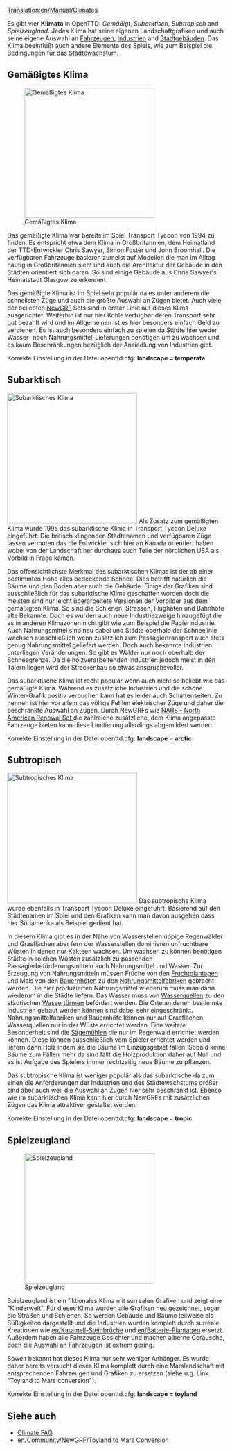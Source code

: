 [[Translation:en/Manual/Climates]]
{{de/Manual/Inhaltsverzeichnis}}

{{en/Todo|einige Links müssen noch übersetzt werden}}

Es gibt vier '''Klimata''' in OpenTTD: ''Gemäßigt'', ''Subarktisch'', ''Subtropisch'' and ''Spielzeugland''. Jedes Klima hat seine eigenen Landschaftgrafiken und auch seine eigene Auswahl an [[de/Manual/Fahrzeuge#fahrzeuge-de|Fahrzeugen]], [[de/Manual/Industrie#industrie-de|Industrien]] and [[de/Manual/Stadt#stadtgebaude|Stadtgebäuden]]. Das Klima beeinflußt auch andere Elemente des Spiels, wie zum Beispiel die Bedingungen für das [[de/Manual/Stadt#stadtewachstum|Städtewachstum]].

==Gemäßigtes Klima==
[[File:en/Manual/Temperatescreenshot.png|thumb|left|300px|Gemäßigtes Klima]]

Das gemäßigte Klima war bereits im Spiel Transport Tycoon von 1994 zu finden. Es entspricht etwa dem Klima in Großbritannien, dem Heimatland der TTD-Entwickler Chris Sawyer, Simon Foster und John Broomhall. Die verfügbaren Fahrzeuge basieren zumeist auf Modellen die man im Alltag häufig in Großbritannien sieht und auch die Architektur der Gebäude in den Städten orientiert sich daran. So sind einige Gebäude aus Chris Sawyer's Heimatstadt Glasgow zu erkennen.  

Das gemäßigte Klima ist im Spiel sehr populär da es unter anderem die schnellsten Züge und auch die größte Auswahl an Zügen bietet. Auch viele der beliebten [[de/Manual/NewGRF|NewGRF]] Sets sind in erster Linie auf dieses Klima ausgerichtet. Weiterhin ist nur hier Kohle verfügbar deren Transport sehr gut bezahlt wird und im Allgemeinen ist es hier besonders einfach Geld zu verdienen.
Es ist auch besonders einfach zu spielen da Städte hier weder Wasser- noch Nahrungsmittel-Lieferungen benötigen um zu wachsen und es kaum Beschränkungen bezüglich der Ansiedlung von Industrien gibt.

Korrekte Einstellung in der Datei openttd.cfg: '''landscape = temperate'''
<br clear="all" />

==Subarktisch==
[[File:en/Manual/Subarcticscreenshot.png|thumb|right|300px|Subarktisches Klima]]
Als Zusatz zum gemäßigten Klima wurde 1995 das subarktische Klima in Transport Tycoon Deluxe eingeführt. Die britisch klingenden Städtenamen und verfügbaren Züge lassen vermuten das die Entwickler sich hier an Kanada orientiert haben wobei von der Landschaft her durchaus auch Teile der nördlichen USA als Vorbild in Frage kämen.

Das offensichtlichste Merkmal des subarktischen Klimas ist der ab einer bestimmten Höhe alles bedeckende Schnee. Dies betrifft natürlich die Bäume und den Boden aber auch die Gebäude. Einige der Grafiken sind ausschließlich für das subarktische Klima geschaffen worden doch die meisten sind nur leicht überarbeitete Versionen der Vorbilder aus dem gemäßigten Klima. So sind die Schienen, Strassen, Flughäfen und Bahnhöfe alte Bekannte. Doch es wurden auch neue Industriezweige hinzugefügt die es in anderen Klimazonen nicht gibt wie zum Beispiel die Papierindustrie. Auch Nahrungsmittel sind neu dabei und Städte oberhalb der Schneelinie wachsen ausschließlich wenn zusätzlich zum Passagiertransport auch stets genug Nahrungsmittel geliefert werden. Doch auch bekannte Industrien unterliegen Veränderungen. So gibt es Wälder nur noch oberhalb der Schneegrenze. Da die holzverarbeitenden Industrien jedoch meist in den Tälern liegen wird der Streckenbau so etwas anspruchsvoller.

Das subarktische Klima ist recht populär wenn auch nicht so beliebt wie das gemäßigte Klima. Während es zusätzliche Industrien und die schöne Winter-Grafik positiv verbuchen kann hat es leider auch Schattenseiten. Zu nennen ist hier vor allem das völlige Fehlen elektrischer Züge und daher die beschränkte Auswahl an Zügen. Durch NewGRFs wie [[en/Community/NewGRF/North American Renewal Set|NARS - North American Renewal Set ]] die zahlreiche zusätzliche, dem Klima angepasste Fahrzeuge bieten kann diese Limitierung allerdings abgemildert werden.

Korrekte Einstellung in der Datei openttd.cfg: '''landscape = arctic'''

==Subtropisch==

[[File:en/Manual/Subtropicalscreenshot.png|thumb|300px|left|Subtropisches Klima]]
Das subtropische Klima wurde ebenfalls in Transport Tycoon Deluxe eingeführt. Basierend auf den Städtenamen im Spiel und den Grafiken kann man davon ausgehen dass hier Südamerika als Beispiel gedient hat.

In diesem Klima gibt es in der Nähe von Wasserstellen üppige Regenwälder und Grasflächen aber fern der Wasserstellen dominieren unfruchtbare Wüsten in denen nur Kakteen wachsen. Um wachsen zu können benötigen Städte in solchen Wüsten zusätzlich zu passenden Passagierbeförderungsmitteln auch Nahrungsmittel und Wasser. 
Zur Erzeugung von Nahrungsmitteln müssen Früche von den [[en/Fruchtplantage|Fruchtplantagen]] und Mais von den [[en/Bauernhof|Bauernhöfen]] zu den [[en/Nahrungsmittelfabrik|Nahrungsmittelfabriken]] gebracht werden. Die hier produzierten Nahrungsmittel wiederum muss man dann wiederum in die Städte liefern.
Das Wasser muss von [[en/Wasserquelle|Wasserquellen]] zu den städtischen [[en/Wasserturm|Wassertürmen]] befördert werden.
Die Orte an denen bestimmte Industrien gebaut werden können sind dabei sehr eingeschränkt. Nahrungsmittelfabriken und Bauernhöfe können nur auf Grasflächen, Wasserquellen nur in der Wüste errichtet werden.
Eine weitere Besonderheit sind die [[en/Sagemühle|Sägemühlen]] die nur im Regenwald errichtet werden können. Diese können ausschließlich vom Spieler errichtet werden und liefern dann Holz indem sie die Bäume im Einzugsgebiet fällen. Sobald keine Bäume zum Fällen mehr da sind fällt die Holzproduktion daher auf Null und es ist Aufgabe des Spielers immer rechtzeitig neue Bäume zu pflanzen.

Das subtropische Klima ist weniger populär als das subarktische da zum einen die Anforderungen der Industrien und des Städtewachstums größer sind aber auch weil die Auswahl an Zügen hier sehr beschränkt ist. Ebenso wie im subarktischen Klima kann hier durch NewGRFs mit zusätzlichen Zügen das Klima attraktiver gestaltet werden. 

Korrekte Einstellung in der Datei openttd.cfg: '''landscape = tropic'''
<br clear="all" />

==Spielzeugland==
[[File:en/Manual/Toylandscreenshot.png|thumb|right|300px|Spielzeugland]]

Spielzeugland ist ein fiktionales Klima mit surrealen Grafiken und zeigt eine "Kinderwelt". Für dieses Klima wurden alle Grafiken neu gezeichnet, sogar die Straßen und Schienen. So werden Gebäude und Bäume teilweise als Süßigkeiten dargestellt und die Industrien wurden komplett durch surreale Kreationen wie [[en/Karamell-Steinbrüche]] und [[en/Batterie-Plantagen]] ersetzt. Außerdem haben alle Fahrzeuge Gesichter und machen alberne Geräusche, doch die Auswahl an Fahrzeugen ist extrem gering.

Soweit bekannt hat dieses Klima nur sehr weniger Anhänger. Es wurde daher bereits versucht dieses Klima komplett durch eine Marslandschaft mit entsprechenden Fahrzeugen und Grafiken zu ersetzen (siehe u.g. Link "Toyland to Mars conversion").

Korrekte Einstellung in der Datei openttd.cfg: '''landscape = toyland'''
{{en/-}}

==Siehe auch==
* [http://i-want-a-website.com/about-tt/ttfaq08.html Climate FAQ]
* [[en/Community/NewGRF/Toyland to Mars Conversion]]